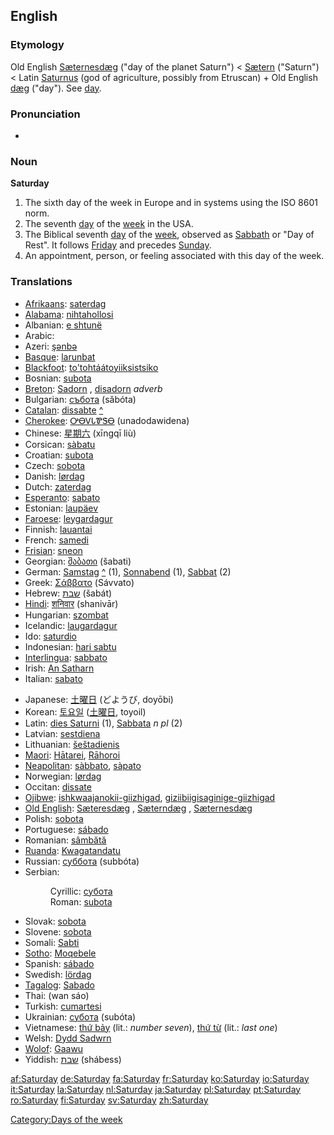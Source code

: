 ==English==
===Etymology===
Old English [[Sæternesdæg]] ("day of the planet Saturn") < [[Sætern]] ("Saturn") < Latin [[Saturnus]] (god of agriculture, possibly from Etruscan) + Old English [[dæg]] ("day"). See [[day]].

===Pronunciation===
*{{audio|en-us-Saturday.ogg|Audio (US)}}

===Noun===
'''Saturday'''

#The sixth day of the week in Europe and in systems using the ISO 8601 norm.
#The seventh [[day]] of the [[week]] in the USA.
#The Biblical seventh [[day]] of the [[week]], observed as [[Sabbath]] or "Day of Rest". It follows [[Friday]] and precedes [[Sunday]].
#An appointment, person, or feeling associated with this day of the week.

===Translations===
{{top}}

*[[Afrikaans]]: [[saterdag]]
*[[Alabama]]: [[nihtahollosi]]
*Albanian: [[e shtunë]]
*Arabic: {{ARchar|[[السبت]]}} {{Unicode|(as-sábt)}}
*Azeri: [[şənbə]]
*[[Basque]]: [[larunbat]]
*[[Blackfoot]]: [[to'tohtáátoyiiksistsiko]]
*Bosnian: [[subota#Bosnian|subota]] {{f}}
*[[Breton]]: [[Sadorn]] {{m}}, [[disadorn]] ''adverb''
*Bulgarian: [[събота]] (săbóta) {{f}}
*[[Catalan]]: [[dissabte]] {{m}} [[:ca:dissabte|^]]
*[[Cherokee]]: [[ᎤᎾᏙᏓᏈᏕᎾ]] (unadodawidena)
*Chinese: [[星期六]] (xīngqī liù)
*Corsican: [[sàbatu]]
*Croatian: [[subota#Croatian|subota]] {{f}}
*Czech: [[sobota]] {{f}}
*Danish: [[lørdag]]
*Dutch: [[zaterdag]] {{m}}
*[[Esperanto]]: [[sabato]]
*Estonian: [[laupäev]]
*[[Faroese]]: [[leygardagur]] {{m}}
*Finnish: [[lauantai]]
*French: [[samedi]] {{m}}
*[[Frisian]]: [[sneon]]
*Georgian: [[შაბათი]] (šabati)
*German: [[Samstag]] {{m}} [[:de:Samstag|^]] (1), [[Sonnabend]] {{m}} (1), [[Sabbat]] {{m}} (2)
*Greek: [[Σάββατο]] (Sávvato) {{f}}
*Hebrew: [[שבת]] (šabát)
*[[Hindi]]: [[शनिवार]] (shanivār)
*Hungarian: [[szombat]]
*Icelandic: [[laugardagur]] {{m}}
*Ido: [[saturdio]]
*Indonesian: [[hari sabtu]]
*[[Interlingua]]: [[sabbato]]
*Irish: [[An Satharn]]
*Italian: [[sabato]] {{m}}
{{mid}}
*Japanese: [[土曜日]] (どようび, doyōbi)
*Korean: [[토요일]] ([[土曜日]], toyoil)
*Latin: [[dies Saturni]] (1), [[Sabbata]] ''n pl'' (2)
*Latvian: [[sestdiena]]
*Lithuanian: [[šeštadienis]] {{m}}
*[[Maori]]: [[Hātarei]], [[Rāhoroi]]
*[[Neapolitan]]: [[sàbbato]], [[sàpato]]
*Norwegian: [[lørdag]]
*Occitan: [[dissate]]
*[[Ojibwe]]: [[ishkwaajanokii-giizhigad]], [[giziibiigisaginige-giizhigad]]
*[[Old English]]: [[Sæteresdæg]] {{m}}, [[Sæterndæg]] {{m}}, [[Sæternesdæg]] {{m}}
*Polish: [[sobota]] {{f}}
*Portuguese: [[sábado]] {{m}}
*Romanian: [[sâmbătă]] {{f}}
*[[Ruanda]]: [[Kwagatandatu]]
*Russian: [[суббота]] (subbóta) {{f}}
*Serbian:
*:Cyrillic: [[субота#Serbian|субота]] {{f}}
*:Roman: [[subota#Serbian|subota]] {{f}}
*Slovak: [[sobota#Slovak|sobota]] {{f}}
*Slovene: [[sobota]] {{f}}
*Somali: [[Sabti]]
*[[Sotho]]: [[Moqebele]]
*Spanish: [[sábado]] {{m}}
*Swedish: [[lördag]] {{c}}
*[[Tagalog]]: [[Sabado]]
*Thai: {{THchar|[[วันเสาร์]]}} (wan sáo)
*Turkish: [[cumartesi]]
*Ukrainian: [[субота]] (subóta) {{f}}
*Vietnamese: [[thứ bảy]] (lit.: ''number seven''), [[thứ từ]] (lit.: ''last one'')
*Welsh: [[Dydd Sadwrn]] {{m}}
*[[Wolof]]: [[Gaawu]]
*Yiddish: [[שבת]] (shábess)
{{bottom}}

[[Category:Days of the week]]

[[af:Saturday]]
[[de:Saturday]]
[[fa:Saturday]]
[[fr:Saturday]]
[[ko:Saturday]]
[[io:Saturday]]
[[it:Saturday]]
[[la:Saturday]]
[[nl:Saturday]]
[[ja:Saturday]]
[[pl:Saturday]]
[[pt:Saturday]]
[[ro:Saturday]]
[[fi:Saturday]]
[[sv:Saturday]]
[[zh:Saturday]]